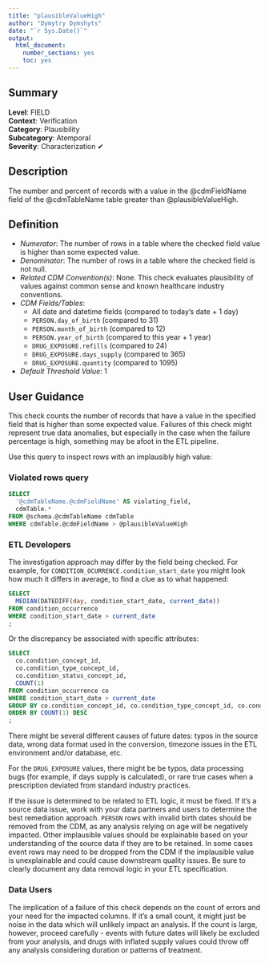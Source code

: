 ```yaml
---
title: "plausibleValueHigh"
author: "Dymytry Dymshyts"
date: "`r Sys.Date()`"
output:
  html_document:
    number_sections: yes
    toc: yes
---
```


## Summary

**Level**: FIELD\
**Context**: Verification\
**Category**: Plausibility\
**Subcategory**: Atemporal\
**Severity**: Characterization &#10004;


## Description
The number and percent of records with a value in the @cdmFieldName field of the @cdmTableName table greater than @plausibleValueHigh.


## Definition

- *Numerator*: The number of rows in a table where the checked field value is higher than some expected value. 
- *Denominator*: The number of rows in a table where the checked field is not null. 
- *Related CDM Convention(s)*: None. This check evaluates plausibility of values against common sense and known healthcare industry conventions.
- *CDM Fields/Tables*:
  - All date and datetime fields (compared to today's date + 1 day)
  - `PERSON.day_of_birth` (compared to 31)
  - `PERSON.month_of_birth` (compared to 12)
  - `PERSON.year_of_birth` (compared to this year + 1 year)
  - `DRUG_EXPOSURE.refills` (compared to 24)
  - `DRUG_EXPOSURE.days_supply` (compared to 365)
  - `DRUG_EXPOSURE.quantity` (compared to 1095)
- *Default Threshold Value*: 1


## User Guidance
This check counts the number of records that have a value in the specified field that is higher than some expected value.  Failures of this check might represent true data anomalies, but especially in the case when the failure percentage is high, something may be afoot in the ETL pipeline.

Use this query to inspect rows with an implausibly high value:

### Violated rows query
```sql
SELECT 
  '@cdmTableName.@cdmFieldName' AS violating_field,  
  cdmTable.* 
FROM @schema.@cdmTableName cdmTable 
WHERE cdmTable.@cdmFieldName > @plausibleValueHigh 
```

### ETL Developers


The investigation approach may differ by the field being checked.  For example, for `CONDITION_OCURRENCE.condition_start_date` you might look how much it differs in average, to find a clue as to what happened:

```sql
SELECT 
  MEDIAN(DATEDIFF(day, condition_start_date, current_date)) 
FROM condition_occurrence
WHERE condition_start_date > current_date 
; 
```
Or the discrepancy be associated with specific attributes:

```sql
SELECT 
  co.condition_concept_id, 
  co.condition_type_concept_id, 
  co.condition_status_concept_id, 
  COUNT(1) 
FROM condition_occurrence co 
WHERE condition_start_date > current_date  
GROUP BY co.condition_concept_id, co.condition_type_concept_id, co.condition_status_concept_id 
ORDER BY COUNT(1) DESC 
; 
```

There might be several different causes of future dates: typos in the source data, wrong data format used in the conversion, timezone issues in the ETL environment and/or database, etc.

For the `DRUG_EXPOSURE` values, there might be be typos, data processing bugs (for example, if days supply is calculated), or rare true cases when a prescription deviated from standard industry practices.

If the issue is determined to be related to ETL logic, it must be fixed.  If it’s a source data issue, work with your data partners and users to determine the best remediation approach.  `PERSON` rows with invalid birth dates should be removed from the CDM, as any analysis relying on age will be negatively impacted.  Other implausible values should be explainable based on your understanding of the source data if they are to be retained.  In some cases event rows may need to be dropped from the CDM if the implausible value is unexplainable and could cause downstream quality issues.  Be sure to clearly document any data removal logic in your ETL specification.

### Data Users
The implication of a failure of this check depends on the count of errors and your need for the impacted columns.  If it’s a small count, it might just be noise in the data which will unlikely impact an analysis.  If the count is large, however, proceed carefully - events with future dates will likely be excluded from your analysis, and drugs with inflated supply values could throw off any analysis considering duration or patterns of treatment.